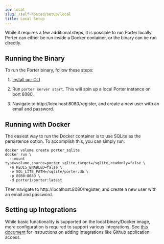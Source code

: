 ```yaml
---
id: local
slug: /self-hosted/setup/local
title: Local Setup
---
```


While it requires a few additional steps, it is possible to run Porter locally. Porter can either be run inside a Docker container, or the binary can be run directly.

## Running the Binary

To run the Porter binary, follow these steps:

1. [Install our CLI](https://docs.getporter.dev/docs/cli-documentation#installation)

2. Run `porter server start`. This will spin up a local Porter instance on port 8080.

3. Navigate to http://localhost:8080/register, and create a new user with an email and password.

## Running with Docker

The easiest way to run the Docker container is to use SQLite as the persistence option. To accomplish this, you can simply run:

```
docker volume create porter_sqlite
docker run \
  --mount type=volume,source=porter_sqlite,target=/sqlite,readonly=false \
  -e REDIS_ENABLED=false \
  -e SQL_LITE_PATH=/sqlite/porter.db \
  -p 8080:8080 \
  -d porter1/porter:latest
```

Then navigate to http://localhost:8080/register, and create a new user with an email and password.

## Setting up Integrations

While basic functionality is supported on the local binary/Docker image, more configuration is required to support various integrations. See [this document](https://docs.porter.run/docs/sso) for instructions on adding integrations like Github application access.
